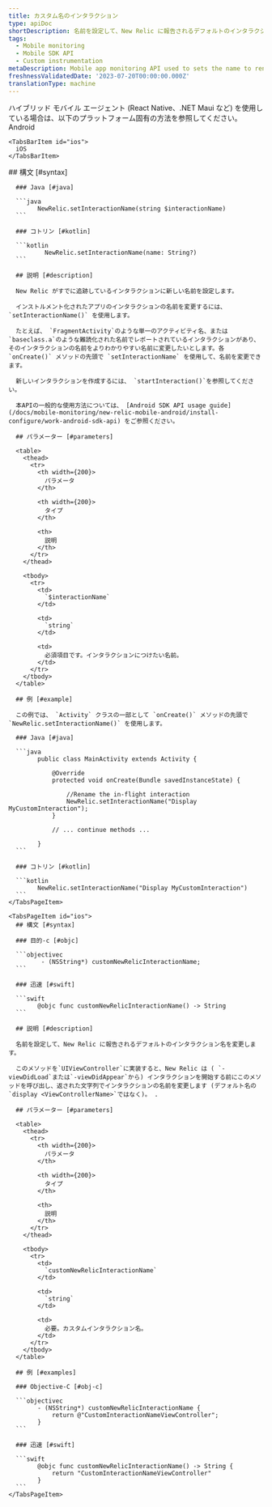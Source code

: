 ```yaml
---
title: カスタム名のインタラクション
type: apiDoc
shortDescription: 名前を設定して、New Relic に報告されるデフォルトのインタラクション名を変更します。
tags:
  - Mobile monitoring
  - Mobile SDK API
  - Custom instrumentation
metaDescription: Mobile app monitoring API used to sets the name to rename default interaction names reported to New Relic.
freshnessValidatedDate: '2023-07-20T00:00:00.000Z'
translationType: machine
---
```


<Callout variant="important">
  ハイブリッド モバイル エージェント (React Native、.NET Maui など) を使用している場合は、以下のプラットフォーム固有の方法を参照してください。
</Callout>

<Tabs>
  <TabsBar>
    <TabsBarItem id="android">
      Android
    </TabsBarItem>

    <TabsBarItem id="ios">
      iOS
    </TabsBarItem>
  </TabsBar>

  <TabsPages>
    <TabsPageItem id="android">
      ## 構文 [#syntax]

      ### Java [#java]

      ```java
            NewRelic.setInteractionName(string $interactionName)
      ```

      ### コトリン [#kotlin]

      ```kotlin
              NewRelic.setInteractionName(name: String?)
      ```

      ## 説明 [#description]

      New Relic がすでに追跡しているインタラクションに新しい名前を設定します。

      インストルメント化されたアプリのインタラクションの名前を変更するには、 `setInteractionName()` を使用します。

      たとえば、 `FragmentActivity`のような単一のアクティビティ名、または `baseclass.a`のような難読化された名前でレポートされているインタラクションがあり、そのインタラクションの名前をよりわかりやすい名前に変更したいとします。各 `onCreate()` メソッドの先頭で `setInteractionName` を使用して、名前を変更できます。

      新しいインタラクションを作成するには、 `startInteraction()`を参照してください。

      本APIの一般的な使用方法については、 [Android SDK API usage guide](/docs/mobile-monitoring/new-relic-mobile-android/install-configure/work-android-sdk-api) をご参照ください。

      ## パラメーター [#parameters]

      <table>
        <thead>
          <tr>
            <th width={200}>
              パラメータ
            </th>

            <th width={200}>
              タイプ
            </th>

            <th>
              説明
            </th>
          </tr>
        </thead>

        <tbody>
          <tr>
            <td>
              `$interactionName`
            </td>

            <td>
              `string`
            </td>

            <td>
              必須項目です。インタラクションにつけたい名前。
            </td>
          </tr>
        </tbody>
      </table>

      ## 例 [#example]

      この例では、 `Activity` クラスの一部として `onCreate()` メソッドの先頭で `NewRelic.setInteractionName()` を使用します。

      ### Java [#java]

      ```java
            public class MainActivity extends Activity {

                @Override
                protected void onCreate(Bundle savedInstanceState) {

                	//Rename the in-flight interaction
                    NewRelic.setInteractionName("Display MyCustomInteraction");
                }

                // ... continue methods ...

            }
      ```

      ### コトリン [#kotlin]

      ```kotlin
            NewRelic.setInteractionName("Display MyCustomInteraction")
      ```
    </TabsPageItem>

    <TabsPageItem id="ios">
      ## 構文 [#syntax]

      ### 目的-c [#objc]

      ```objectivec
             - (NSString*) customNewRelicInteractionName;
      ```

      ### 迅速 [#swift]

      ```swift
            @objc func customNewRelicInteractionName() -> String
      ```

      ## 説明 [#description]

      名前を設定して、New Relic に報告されるデフォルトのインタラクション名を変更します。

      このメソッドを`UIViewController`に実装すると、New Relic は ( `-viewDidLoad`または`-viewDidAppear`から) インタラクションを開始する前にこのメソッドを呼び出し、返された文字列でインタラクションの名前を変更します (デフォルト名の`display <ViewControllerName>`ではなく)。 .

      ## パラメーター [#parameters]

      <table>
        <thead>
          <tr>
            <th width={200}>
              パラメータ
            </th>

            <th width={200}>
              タイプ
            </th>

            <th>
              説明
            </th>
          </tr>
        </thead>

        <tbody>
          <tr>
            <td>
              `customNewRelicInteractionName`
            </td>

            <td>
              `string`
            </td>

            <td>
              必要。カスタムインタラクション名。
            </td>
          </tr>
        </tbody>
      </table>

      ## 例 [#examples]

      ### Objective-C [#obj-c]

      ```objectivec
            - (NSString*) customNewRelicInteractionName {
                return @"CustomInteractionNameViewController";
            }
      ```

      ### 迅速 [#swift]

      ```swift
            @objc func customNewRelicInteractionName() -> String {
                return "CustomInteractionNameViewController"
            }
      ```
    </TabsPageItem>
  </TabsPages>
</Tabs>